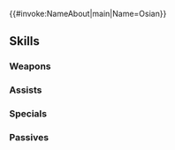 {{#invoke:NameAbout|main|Name=Osian}}{{HeroPage Tabs}}
{{Hero Infobox
|Name=Osian
|Title=Scolded Soldier
|WeaponType=Green Axe
|Origin=Fire Emblem: Thracia 776
|Gender=Male
|MoveType=Infantry
|actorJP=坂泰斗
|actorEN=Brendan McKian
|artist=DAI-XT.
|additionDate=December 5, 2019
|releaseDate=December 6, 2019
|poolDate=December 25, 2019
|poolRarities=5
|randomStartTime=2020-01-06T07:00:00Z
|TagID=オーシン
|InternalID=455
|Properties=specRate_202208
|cv1=4
|cv2=100600
|description=A member of the Fiana Freeblades. Bright and friendly, but quick to lose his temper. Appears in Fire Emblem: Thracia 776.
}}
{{Stats Page
|Lv1HP=18|Lv1ATK=9|Lv1SPD=10|Lv1DEF=9|Lv1RES=5
|GRHP=55|GRATK=60|GRSPD=60|GRDEF=55|GRRES=50
}}
==Skills==
===Weapons===
{{Weapons Table
|weapon1=Iron Axe
|weapon1Default=1
|weapon1Unlock=1
|weapon2=Steel Axe
|weapon2Default=3
|weapon2Unlock=2
|weapon3=Silver Axe
|weapon3Default=4
|weapon3Unlock=3
|weapon4=Vouge
|weapon4Default=5
|weapon4Unlock=5
}}
===Assists===
{{Assists Table
}}
===Specials===
{{Specials Table
|special1=Daylight
|special1Default=4
|special1Unlock=3
|special2=Noontime
|special2Default=
|special2Unlock=4
}}
===Passives===
{{Passives Table
|passiveA1=Warding Stance 1
|passiveA2=Mirror Stance 1
|passiveA3=Mirror Stance 2
|passiveA4=Mirror Stance 3
|passiveA1Unlock=2
|passiveA2Unlock=3
|passiveA3Unlock=4
|passiveA4Unlock=5
|passiveB1=Wrath 1
|passiveB2=Wrath 2
|passiveB3=Wrath 3
|passiveB1Unlock=3
|passiveB2Unlock=4
|passiveB3Unlock=5
|passiveC1=Even Atk Wave 1
|passiveC2=Even Atk Wave 2
|passiveC3=Even Atk Wave 3
|passiveC1Unlock=1
|passiveC2Unlock=2
|passiveC3Unlock=4
}}
{{Heroes Navbox}}